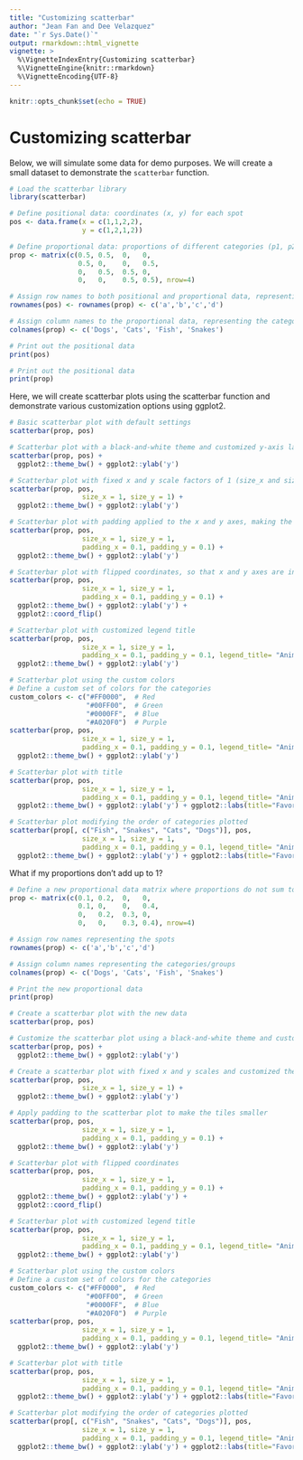 ```yaml
---
title: "Customizing scatterbar"
author: "Jean Fan and Dee Velazquez"
date: "`r Sys.Date()`"
output: rmarkdown::html_vignette
vignette: >
  %\VignetteIndexEntry{Customizing scatterbar}
  %\VignetteEngine{knitr::rmarkdown}
  %\VignetteEncoding{UTF-8}
---
```


```r
knitr::opts_chunk$set(echo = TRUE)
```
# Customizing scatterbar

Below, we will simulate some data for demo purposes. We will create a small dataset to demonstrate the `scatterbar` function.

```r

# Load the scatterbar library
library(scatterbar)

# Define positional data: coordinates (x, y) for each spot
pos <- data.frame(x = c(1,1,2,2),
                  y = c(1,2,1,2))

# Define proportional data: proportions of different categories (p1, p2, p3, p4) at each spot
prop <- matrix(c(0.5, 0.5,  0,   0,
                 0.5, 0,    0,   0.5,
                 0,   0.5,  0.5, 0,
                 0,   0,    0.5, 0.5), nrow=4)

# Assign row names to both positional and proportional data, representing the spot identifiers
rownames(pos) <- rownames(prop) <- c('a','b','c','d')

# Assign column names to the proportional data, representing the categories/groups
colnames(prop) <- c('Dogs', 'Cats', 'Fish', 'Snakes')

# Print out the positional data
print(pos)

# Print out the positional data
print(prop)
```

Here, we will create scatterbar plots using the scatterbar function and demonstrate various customization options using ggplot2.

```r

# Basic scatterbar plot with default settings
scatterbar(prop, pos)

# Scatterbar plot with a black-and-white theme and customized y-axis label
scatterbar(prop, pos) +
  ggplot2::theme_bw() + ggplot2::ylab('y')

# Scatterbar plot with fixed x and y scale factors of 1 (size_x and size_y)
scatterbar(prop, pos, 
                  size_x = 1, size_y = 1) +
  ggplot2::theme_bw() + ggplot2::ylab('y')

# Scatterbar plot with padding applied to the x and y axes, making the tiles slightly smaller
scatterbar(prop, pos, 
                  size_x = 1, size_y = 1, 
                  padding_x = 0.1, padding_y = 0.1) +
  ggplot2::theme_bw() + ggplot2::ylab('y')

# Scatterbar plot with flipped coordinates, so that x and y axes are interchanged
scatterbar(prop, pos, 
                  size_x = 1, size_y = 1, 
                  padding_x = 0.1, padding_y = 0.1) +
  ggplot2::theme_bw() + ggplot2::ylab('y') + 
  ggplot2::coord_flip()

# Scatterbar plot with customized legend title
scatterbar(prop, pos, 
                  size_x = 1, size_y = 1, 
                  padding_x = 0.1, padding_y = 0.1, legend_title= "Animals") +
  ggplot2::theme_bw() + ggplot2::ylab('y')

# Scatterbar plot using the custom colors
# Define a custom set of colors for the categories
custom_colors <- c("#FF0000",  # Red
                   "#00FF00",  # Green
                   "#0000FF",  # Blue
                   "#A020F0")  # Purple
scatterbar(prop, pos, 
                  size_x = 1, size_y = 1, 
                  padding_x = 0.1, padding_y = 0.1, legend_title= "Animals", colors=custom_colors) +
  ggplot2::theme_bw() + ggplot2::ylab('y')

# Scatterbar plot with title
scatterbar(prop, pos, 
                  size_x = 1, size_y = 1, 
                  padding_x = 0.1, padding_y = 0.1, legend_title= "Animals", colors=custom_colors) +
  ggplot2::theme_bw() + ggplot2::ylab('y') + ggplot2::labs(title="Favorite Animals Among Classrooms")

# Scatterbar plot modifying the order of categories plotted 
scatterbar(prop[, c("Fish", "Snakes", "Cats", "Dogs")], pos, 
                  size_x = 1, size_y = 1, 
                  padding_x = 0.1, padding_y = 0.1, legend_title= "Animals", colors=custom_colors) +
  ggplot2::theme_bw() + ggplot2::ylab('y') + ggplot2::labs(title="Favorite Animals Among Classrooms")
```

What if my proportions don't add up to 1?

```r
# Define a new proportional data matrix where proportions do not sum to 1
prop <- matrix(c(0.1, 0.2,  0,   0,
                 0.1, 0,    0,   0.4,
                 0,   0.2,  0.3, 0,
                 0,   0,    0.3, 0.4), nrow=4)

# Assign row names representing the spots
rownames(prop) <- c('a','b','c','d')

# Assign column names representing the categories/groups
colnames(prop) <- c('Dogs', 'Cats', 'Fish', 'Snakes')

# Print the new proportional data
print(prop)

# Create a scatterbar plot with the new data
scatterbar(prop, pos)

# Customize the scatterbar plot using a black-and-white theme and customized y-axis label
scatterbar(prop, pos) +
  ggplot2::theme_bw() + ggplot2::ylab('y')

# Create a scatterbar plot with fixed x and y scales and customized theme
scatterbar(prop, pos, 
                  size_x = 1, size_y = 1) +
  ggplot2::theme_bw() + ggplot2::ylab('y')

# Apply padding to the scatterbar plot to make the tiles smaller
scatterbar(prop, pos, 
                  size_x = 1, size_y = 1, 
                  padding_x = 0.1, padding_y = 0.1) +
  ggplot2::theme_bw() + ggplot2::ylab('y')

# Scatterbar plot with flipped coordinates
scatterbar(prop, pos, 
                  size_x = 1, size_y = 1, 
                  padding_x = 0.1, padding_y = 0.1) +
  ggplot2::theme_bw() + ggplot2::ylab('y') + 
  ggplot2::coord_flip()

# Scatterbar plot with customized legend title
scatterbar(prop, pos, 
                  size_x = 1, size_y = 1, 
                  padding_x = 0.1, padding_y = 0.1, legend_title= "Animals") +
  ggplot2::theme_bw() + ggplot2::ylab('y')

# Scatterbar plot using the custom colors
# Define a custom set of colors for the categories
custom_colors <- c("#FF0000",  # Red
                   "#00FF00",  # Green
                   "#0000FF",  # Blue
                   "#A020F0")  # Purple
scatterbar(prop, pos, 
                  size_x = 1, size_y = 1, 
                  padding_x = 0.1, padding_y = 0.1, legend_title= "Animals", colors=custom_colors) +
  ggplot2::theme_bw() + ggplot2::ylab('y')

# Scatterbar plot with title
scatterbar(prop, pos, 
                  size_x = 1, size_y = 1, 
                  padding_x = 0.1, padding_y = 0.1, legend_title= "Animals", colors=custom_colors) +
  ggplot2::theme_bw() + ggplot2::ylab('y') + ggplot2::labs(title="Favorite Animals Among Classrooms")

# Scatterbar plot modifying the order of categories plotted 
scatterbar(prop[, c("Fish", "Snakes", "Cats", "Dogs")], pos, 
                  size_x = 1, size_y = 1, 
                  padding_x = 0.1, padding_y = 0.1, legend_title= "Animals", colors=custom_colors) +
  ggplot2::theme_bw() + ggplot2::ylab('y') + ggplot2::labs(title="Favorite Animals Among Classrooms")
```

